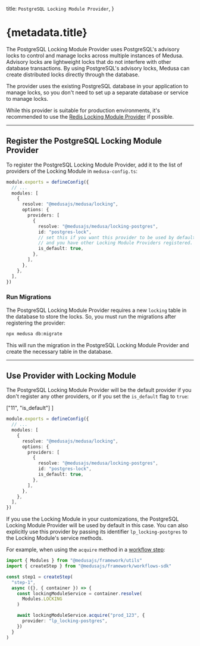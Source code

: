   title: `PostgreSQL Locking Module Provider`,
}

# {metadata.title}

The PostgreSQL Locking Module Provider uses PostgreSQL's advisory locks to control and manage locks across multiple instances of Medusa. Advisory locks are lightweight locks that do not interfere with other database transactions. By using PostgreSQL's advisory locks, Medusa can create distributed locks directly through the database.

The provider uses the existing PostgreSQL database in your application to manage locks, so you don't need to set up a separate database or service to manage locks.

<Note>

While this provider is suitable for production environments, it's recommended to use the [Redis Locking Module Provider](../redis/page.mdx) if possible.

</Note>

---

## Register the PostgreSQL Locking Module Provider

To register the PostgreSQL Locking Module Provider, add it to the list of providers of the Locking Module in `medusa-config.ts`:

```ts title="medusa-config.ts"
module.exports = defineConfig({
  // ...
  modules: [
    {
      resolve: "@medusajs/medusa/locking",
      options: {
        providers: [
          {
            resolve: "@medusajs/medusa/locking-postgres",
            id: "postgres-lock",
            // set this if you want this provider to be used by default
            // and you have other Locking Module Providers registered.
            is_default: true,
          },
        ],
      },
    },
  ],
})
```

### Run Migrations

The PostgreSQL Locking Module Provider requires a new `locking` table in the database to store the locks. So, you must run the migrations after registering the provider:

```bash
npx medusa db:migrate
```

This will run the migration in the PostgreSQL Locking Module Provider and create the necessary table in the database.

---

## Use Provider with Locking Module

The PostgreSQL Locking Module Provider will be the default provider if you don't register any other providers, or if you set the `is_default` flag to `true`:

  ["11", "is_default"]
]

```ts title="medusa-config.ts" highlights={defaultHighlights}
module.exports = defineConfig({
  // ...
  modules: [
    {
      resolve: "@medusajs/medusa/locking",
      options: {
        providers: [
          {
            resolve: "@medusajs/medusa/locking-postgres",
            id: "postgres-lock",
            is_default: true,
          },
        ],
      },
    },
  ],
})
```

If you use the Locking Module in your customizations, the PostgreSQL Locking Module Provider will be used by default in this case. You can also explicitly use this provider by passing its identifier `lp_locking-postgres` to the Locking Module's service methods.

For example, when using the `acquire` method in a [workflow step](!docs!/learn/fundamentals/workflows):

```ts
import { Modules } from "@medusajs/framework/utils"
import { createStep } from "@medusajs/framework/workflows-sdk"

const step1 = createStep(
  "step-1",
  async ({}, { container }) => {
    const lockingModuleService = container.resolve(
      Modules.LOCKING
    )

    await lockingModuleService.acquire("prod_123", {
      provider: "lp_locking-postgres",
    })
  } 
)
```
